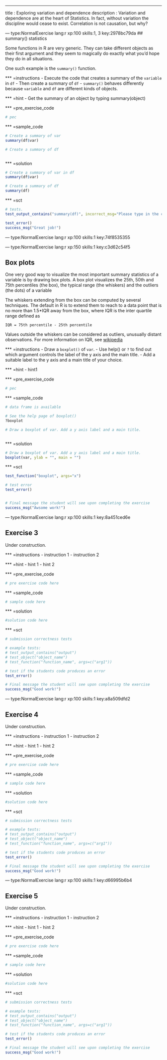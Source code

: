---
title       : Exploring variation and dependence
description : Variation and dependence are at the heart of Statistics. In fact, without variation the discipline would cease to exist. Correlation is not causation, but why?

--- type:NormalExercise lang:r xp:100 skills:1, 3 key:2978bc79da
## summary() statistics

Some functions in R are very generic. They can take different objects as their first argument and they seem to magically do exactly what you'd hope they do in all situations.

One such example is the `summary()` function.

*** =instructions
- Execute the code that creates a summary of the `variable` in `df`
- Then create a summary of `df`
- `summary()` behaves differently because `variable` and `df` are different kinds of objects.

*** =hint
- Get the summary of an object by typing summary(object)

*** =pre_exercise_code
```r
# pec
```


*** =sample_code
```r

# Create a summary of var
summary(df$var)

# Create a summary of df



```

*** =solution
```r

# Create a summary of var in df
summary(df$var)

# Create a summary of df
summary(df)


```

*** =sct
```r
# tests. 
test_output_contains("summary(df)", incorrect_msg="Please type in the code to create a summary of `df`")

test_error()
success_msg("Great job!")
```

--- type:NormalExercise lang:r xp:100 skills:1 key:74f8535355

--- type:NormalExercise lang:r xp:150 skills:1 key:c3d62c54f5

## Box plots

One very good way to visualize the most important summary statistics of a variable is by drawing box plots. A box plot visualizes the 25th, 50th and 75th percentiles (the box), the typical range (the whiskers) and the outliers (the dots) of a variable 

The whiskers extending from the box can be computed by several techniques. The default in R is to extend them to reach to a data point that is no more than 1.5*IQR away from the box, where IQR is the inter quartile range defined as  

`IQR = 75th percentile - 25th percentile`  

Values outside the whiskers can be considered as outliers, unusually distant observations. For more information on IQR, see <a target="_blank" href ="https://en.wikipedia.org/wiki/Interquartile_range"> wikipedia</a>

*** =instructions
- Draw a `boxplot()` of `var`.
- Use help() or `?` to find out which argument controls the label of the y axis and the main title.
- Add a suitable label to the y axis and a main title of your choice.

*** =hint
- hint1

*** =pre_exercise_code
```r
# pec
```


*** =sample_code
```r
# data frame is available

# See the help page of boxplot()
?boxplot

# Draw a boxplot of var. Add a y axis label and a main title.



```

*** =solution
```r
# Draw a boxplot of var. Add a y axis label and a main title.
boxplot(var, ylab = "", main = "")


```

*** =sct
```r


test_function("boxplot", args="x")

# test error
test_error()


# Final message the student will see upon completing the exercise
success_msg("Awsome work!")

```

--- type:NormalExercise lang:r xp:100 skills:1 key:8a451ced6e

## Exercise 3

Under construction.

*** =instructions
- instruction 1
- instruction 2

*** =hint
- hint 1
- hint 2


*** =pre_exercise_code
```r
# pre exercise code here
```

*** =sample_code
```r
# sample code here
```

*** =solution
```r
#solution code here
```

*** =sct
```r
# submission correctness tests

# example tests:
# test_output_contains("output")
# test_object("object_name")
# test_function("function_name", args=c("arg1"))

# test if the students code produces an error
test_error()

# Final message the student will see upon completing the exercise
success_msg("Good work!")

```

--- type:NormalExercise lang:r xp:100 skills:1 key:a8a509dfd2

## Exercise 4

Under construction.

*** =instructions
- instruction 1
- instruction 2

*** =hint
- hint 1
- hint 2


*** =pre_exercise_code
```r
# pre exercise code here
```

*** =sample_code
```r
# sample code here
```

*** =solution
```r
#solution code here
```

*** =sct
```r
# submission correctness tests

# example tests:
# test_output_contains("output")
# test_object("object_name")
# test_function("function_name", args=c("arg1"))

# test if the students code produces an error
test_error()

# Final message the student will see upon completing the exercise
success_msg("Good work!")

```

--- type:NormalExercise lang:r xp:100 skills:1 key:d66995b6b4

## Exercise 5

Under construction.

*** =instructions
- instruction 1
- instruction 2

*** =hint
- hint 1
- hint 2


*** =pre_exercise_code
```r
# pre exercise code here
```

*** =sample_code
```r
# sample code here
```

*** =solution
```r
#solution code here
```

*** =sct
```r
# submission correctness tests

# example tests:
# test_output_contains("output")
# test_object("object_name")
# test_function("function_name", args=c("arg1"))

# test if the students code produces an error
test_error()

# Final message the student will see upon completing the exercise
success_msg("Good work!")

```

